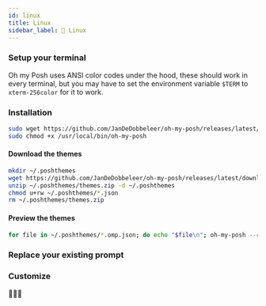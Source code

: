 ```yaml
---
id: linux
title: Linux
sidebar_label: 🐧 Linux
---
```



### Setup your terminal

Oh my Posh uses ANSI color codes under the hood, these should work in every terminal,
but you may have to set the environment variable `$TERM` to `xterm-256color` for it to work.

### Installation

```bash
sudo wget https://github.com/JanDeDobbeleer/oh-my-posh/releases/latest/download/posh-linux-amd64 -O /usr/local/bin/oh-my-posh
sudo chmod +x /usr/local/bin/oh-my-posh
```

#### Download the themes

```bash
mkdir ~/.poshthemes
wget https://github.com/JanDeDobbeleer/oh-my-posh/releases/latest/download/themes.zip -O ~/.poshthemes/themes.zip
unzip ~/.poshthemes/themes.zip -d ~/.poshthemes
chmod u+rw ~/.poshthemes/*.json
rm ~/.poshthemes/themes.zip
```

#### Preview the themes

```bash
for file in ~/.poshthemes/*.omp.json; do echo "$file\n"; oh-my-posh --config $file --shell universal; echo "\n"; done;
```

### Replace your existing prompt

<Shells />

### Customize

<Customize />

<CustomizeCmd />

🎉🎉🎉

[scoop]: https://scoop.sh/
[wt]: https://github.com/microsoft/terminal
[iterm2]: https://www.iterm2.com/
[powershell]: https://www.powershellgallery.com/packages/oh-my-posh
[brew]: https://brew.sh
[configuration]: /docs/configure
